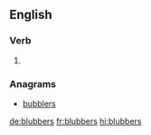 ==English==

===Verb===
{{head|en|verb form}}

# {{en-third-person singular of|blubber}}

===Anagrams===
* [[bubblers#English|bubblers]]

[[de:blubbers]]
[[fr:blubbers]]
[[hi:blubbers]]